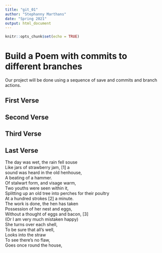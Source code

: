 ```yaml
---
title: "git_01"
author: "Stephanny Marthans"
date: "Spring 2021"
output: html_document
---
```


```r
knitr::opts_chunk$set(echo = TRUE)
```
# Build a Poem with commits to different branches
Our project will be done using a sequence of save and commits and branch actions.
<!-- Do not modify or change any text in "!--" bracketed areas such as this --- these are instructions to
you, if you change any of this the git program will notice it and compromise your git merging strategy !-->

## First Verse 
<!--Put the first five lines of a poem by Lewis Carrol in this section!-->

## Second Verse
<!--Put the first five lines of a poem by Robert Frost here!-->

## Third Verse
<!--Put the first two verses of The Walrus and the Carpenter here!-->

## Last Verse
<!--Put a short poem of your choice 8-20 lines,here!-->

The day was wet, the rain fell souse  
Like jars of strawberry jam, [1] a  
sound was heard in the old henhouse,  
A beating of a hammer.  
Of stalwart form, and visage warm,  
Two youths were seen within it,  
Splitting up an old tree into perches for their poultry  
At a hundred strokes [2] a minute.  
The work is done, the hen has taken  
Possession of her nest and eggs,  
Without a thought of eggs and bacon, [3]  
(Or I am very much mistaken happy)  
She turns over each shell,  
To be sure that all's well,  
Looks into the straw  
To see there's no flaw,  
Goes once round the house,  
  